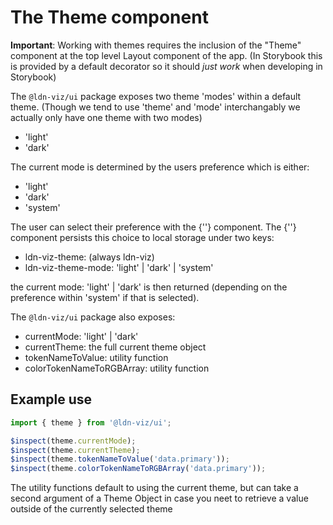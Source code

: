 
<Meta title="Ui/Components - Layout And Themes/Theme" />

# The Theme component

**Important**: Working with themes requires the inclusion of the "Theme" component at the top level Layout component of the app. (In Storybook this is provided by a default decorator so it should _just work_ when developing in Storybook)

The `@ldn-viz/ui` package exposes two theme 'modes' within a default theme. (Though we tend to use 'theme' and 'mode' interchangably we actually only have one theme with two modes)

- 'light'
- 'dark'

The current mode is determined by the users preference which is either:

- 'light'
- 'dark'
- 'system'

The user can select their preference with the {'<ThemeSwitcher>'} component. The {'<Theme>'} component persists this choice to local storage under two keys:

- ldn-viz-theme: (always ldn-viz)
- ldn-viz-theme-mode: 'light' | 'dark' | 'system'

the current mode: 'light' | 'dark' is then returned (depending on the preference within 'system' if that is selected).

The `@ldn-viz/ui` package also exposes:

- currentMode: 'light' | 'dark'
- currentTheme: the full current theme object
- tokenNameToValue: utility function
- colorTokenNameToRGBArray: utility function

## Example use

```js
import { theme } from '@ldn-viz/ui';

$inspect(theme.currentMode);
$inspect(theme.currentTheme);
$inspect(theme.tokenNameToValue('data.primary'));
$inspect(theme.colorTokenNameToRGBArray('data.primary'));
```

The utility functions default to using the current theme, but can take a second argument of a Theme Object in case you neet to retrieve a value outside of the currently selected theme
